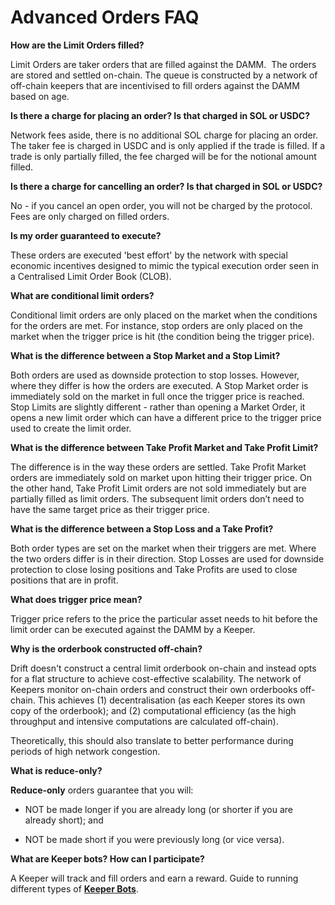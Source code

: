 # Advanced Orders FAQ

**How are the Limit Orders filled?**

Limit Orders are taker orders that are filled against the DAMM. 
The orders are stored and settled on-chain. The queue is constructed by a network of off-chain keepers that are incentivised to fill orders against the DAMM based on age.

**Is there a charge for placing an order? Is that charged in SOL or USDC?**

Network fees aside, there is no additional SOL charge for placing an order. The taker fee is charged in USDC and is only applied if the trade is filled. If a trade is only partially filled, the fee charged will be for the notional amount filled.

**Is there a charge for cancelling an order? Is that charged in SOL or USDC?**

No - if you cancel an open order, you will not be charged by the protocol. Fees are only charged on filled orders.

**Is my order guaranteed to execute?**

These orders are executed 'best effort' by the network with special economic incentives designed to mimic the typical execution order seen in a Centralised Limit Order Book (CLOB).

**What are conditional limit orders?**

Conditional limit orders are only placed on the market when the conditions for the orders are met. For instance, stop orders are only placed on the market when the trigger price is hit (the condition being the trigger price).

**What is the difference between a Stop Market and a Stop Limit?**

Both orders are used as downside protection to stop losses. However, where they differ is how the orders are executed. A Stop Market order is immediately sold on the market in full once the trigger price is reached. Stop Limits are slightly different - rather than opening a Market Order, it opens a new limit order which can have a different price to the trigger price used to create the limit order.

**What is the difference between Take Profit Market and Take Profit Limit?**

The difference is in the way these orders are settled. Take Profit Market orders are immediately sold on market upon hitting their trigger price. On the other hand, Take Profit Limit orders are not sold immediately but are partially filled as limit orders. The subsequent limit orders don’t need to have the same target price as their trigger price.

**What is the difference between a Stop Loss and a Take Profit?**

Both order types are set on the market when their triggers are met. Where the two orders differ is in their direction. Stop Losses are used for downside protection to close losing positions and Take Profits are used to close positions that are in profit.

**What does trigger price mean?**

Trigger price refers to the price the particular asset needs to hit before the limit order can be executed against the DAMM by a Keeper.

**Why is the orderbook constructed off-chain?**

Drift doesn't construct a central limit orderbook on-chain and instead opts for a flat structure to achieve cost-effective scalability. The network of Keepers monitor on-chain orders and construct their own orderbooks off-chain. This achieves (1) decentralisation (as each Keeper stores its own copy of the orderbook); and (2) computational efficiency (as the high throughput and intensive computations are calculated off-chain).

Theoretically, this should also translate to better performance during periods of high network congestion.

**What is reduce-only?**

**Reduce-only** orders guarantee that you will:

-   NOT be made longer if you are already long (or shorter if you are already short); and

-   NOT be made short if you were previously long (or vice versa).

**What are Keeper bots? How can I participate?**

A Keeper will track and fill orders and earn a reward. Guide to running different types of [**Keeper Bots**](/about-v2/keepers).
